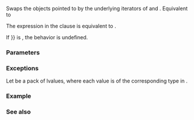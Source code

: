 {{title|iter_swap{{small|(ranges::concat_view::''iterator'')}}}}
{{cpp/ranges/concat_view/navbar}}

{{ddcl|since=c++26|
friend constexpr void iter_swap( const /*iterator*/&amp; x, const /*iterator*/&amp; y )
    noexcept( /* see description */ ) requires ( /* see description */ );
}}

Swaps the objects pointed to by the underlying iterators of {{c|x}} and {{c|y}}. Equivalent to {{box|
{{c/core|std::visit}}&lt;br&gt;
{{c/core|(}}&lt;br&gt;
{{nbspt|4}}{{c/core|[&amp;](const auto&amp; it1, const auto&amp; it2)}}&lt;br&gt;
{{nbspt|4}}{{c/core|{}}&lt;br&gt;
{{nbspt|8}}{{c/core|if constexpr (std::is_same_v&lt;decltype(it1), decltype(it2)&gt;)}}&lt;br&gt;
{{nbspt|12}}{{c/core|ranges::iter_swap(it1, it2);}}&lt;br&gt;
{{nbspt|8}}{{c/core|else}}&lt;br&gt;
{{nbspt|12}}{{c/core|ranges::swap(*x, *y);}}&lt;br&gt;
{{nbspt|4}}{{c/core|},}}&lt;br&gt;
{{nbspt|4}}{{c/core|x.}}{{rlpsi|/#it_}}{{sep}}{{c/core|,}}&lt;br&gt;
{{nbspt|4}}{{c/core|y.}}{{rlpsi|/#it_}}&lt;br&gt;
{{c/core|);}}
}}

The expression in the {{c/core|requires}} clause is equivalent to {{box|
{{c/core|std::swappable_with&lt;std::iter_reference_t&lt;/*iterator*/&gt;,}}&lt;br&gt;
{{nbspt|20}}{{c/core|std::iter_reference_t&lt;/*iterator*/&gt;&gt; &amp;&amp;}}&lt;br&gt;
{{c/core|(... &amp;&amp; std::indirectly_swappable&lt;ranges::iterator_t&lt;}}{{lsi|cpp/ranges#maybe-const}}{{sep}}{{c/core|&lt;Const, Views&gt;&gt;&gt;)}}
}}.

If {{box|{{c/core|x.}}{{rlpsi|/#it_}}{{sep}}{{c/core|.valueless_by_exception() {{!!}} y.}}{{rlpsi|/#it_}}{{sep}}{{c/core|.valueless_by_exception()}}}} is {{c|true}}, the behavior is undefined.

{{cpp/hidden friend|{{c/core|concat_view::}}{{tti|iterator}}{{sep}}{{c/core|&lt;Const&gt;}}}}

===Parameters===
{{par begin}}
{{par|x, y|{{rlp|/|iterator}}s}}
{{par end}}

===Exceptions===
Let {{c|its}} be a pack of lvalues, where each value is of the corresponding type in {{box/core|{{c/core|const ranges::iterator_t&lt;}}{{lsi|cpp/ranges#maybe-const}}{{sep}}{{c/core|&lt;Const, Views&gt;&gt;}}}}.
{{noexcept|noexcept(ranges::swap(*x, *y)) &amp;&amp; ... &amp;&amp; noexcept(ranges::iter_swap(its, its))}}

===Example===
{{example}}

===See also===
{{dsc begin}}
{{dsc inc|cpp/iterator/ranges/dsc iter swap}}
{{dsc inc|cpp/algorithm/dsc iter swap}}
{{dsc end}}

{{langlinks|de|es|ja|ru|zh}}